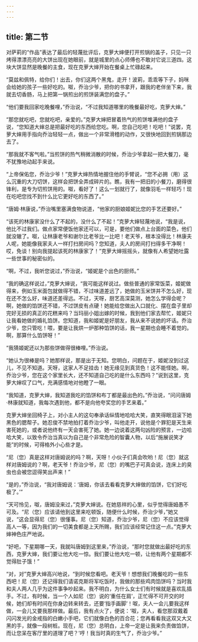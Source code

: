 ```yaml
---
---
---
```

title: 第二节
---




对萨莉的“作品”表达了最后的轻蔑批评后，克萝大婶便打开煎锅的盖子，只见一只烤得漂漂亮亮的大饼出现在她眼前，就是城里的点心师傅也不敢对它说三道四。这块大饼显然是晚餐的主食，现在克萝大婶开始在餐桌上忙碌起来。

“莫兹和佩特，给你们！出去，你们这两个黑鬼，走开！波莉，乖乖等下子，妈咪会给她的孩子一些好吃的。呶，乔治少爷，把你的书拿开，跟我的老伴坐下来，我就去切香肠，马上把第一锅煎出的煎饼装满您的盘子。”

“他们要我回家吃晚餐哩，”乔治说，“不过我知道哪里的晚餐最好吃，克萝大婶。”

“那您就吃吧，您就吃吧，亲爱的。”克萝大婶把冒着热气的煎饼堆满他的盘子说，“您知道大婶总是把最好吃的东西给您吃。啊，您自己吃吧！吃吧！”说罢，克萝大婶用手指向乔治轻轻一点，做出一个非常滑稽的动作，又很快地回到煎锅那边去了。

“那我就不客气啦。”当煎饼的热气稍微消散的时候，乔治少爷拿起一把大餐刀，毫不犹豫地动起手来说。

“上帝保佑您，乔治少爷！”克萝大婶热情地握住他的手臂说，“您不必拥（用）这么沉重的大刀切饼，这样会把饼全弄成碎片的。瞧，我有一把旧的小餐刀，磨得很锋利，是专为切煎饼用的。呶，看好了！这么一划就行了，就像羽毛一样轻巧！现在吃吧您找不到什么比它更好吃的东西了。”

“唐姆·林康说，”乔治嘴里塞满食物说道，“他家的厨娘姬妮比您的手艺还要好。”

“该死的林康家没什么了不起的，没什么了不起！”克萝大婶轻蔑地说，“我是说，他比不过我们。做点家常便饭他家还可以，可是，要他们做点上台面的菜色，他们就没辙了。呶，让林康老爷和谢尔比老爷比一比吧！老天爷，根本没得比！林康夫人呢，她能像我家夫人一样打扫房间吗？您知道，夫人的房间打扫得多干净啊！哎，免谈！别向我提起该死的林康家了！”克萝大婶摇摇头，就像有人希望她吐露一些世事的秘密似的。

“啊，不过，我听您说过，”乔治说，“姬妮是个出色的厨师。”

“我的确这样说过，”克萝大婶说，“我可能这样说过。做些普通的家常饭菜，姬妮做得来，例如玉米面包就做得不错，不过味道差远了，她做的玉米饼并不怎么好，现在还不怎么好，味道还差得远。不过，天呀，厨艺高深莫测，她怎么学得会呢？啊，她做的馅饼还不错，不过饼皮有点硬！她能给您做出入口就化、摆在盘子里却完好无损的真正的花糕来吗？当玛丽小姐出嫁的时候，我到他们家去帮忙，姬妮只让我看她做的婚礼馅饼。您知道，我和姬妮是好朋友，我从来不说她的坏话。乔治少爷，您只管吃！喂，要是让我烘一炉那种馅饼的话，我一星期也会睡不着觉的。啊，那算什么馅饼呀！”

“我猜姬妮还以为那些饼做得很棒哩。”乔治说。

“她认为很棒是吗？她那样说，那是出于无知。您明白，问题在于，姬妮没到过这儿，不见不知道。天呀，这家人不足挂齿！她无缘见到真货色！这不能怪她。啊，乔治少爷，您在这个家里长大，还不知道自己吃的是什么东西吗？”说到这里，克萝大婶叹了口气，充满感情地对他瞪了一眼。

“我知道，克萝大婶，我知道我吃的馅饼和布丁都是最出色的。”乔治说，“问问唐姆·林康就知道，我每次遇到他，都不是向他夸奖您的手艺来着。”

克萝大婶坐回椅子上，对小主人的这句奉承话纵情地哈哈大笑，直笑得眼泪滚下她黑色的腮帮子。她忍俊不禁地拍打着乔治少爷，叫他走开，说他是个罪犯是天生来害死她的，或者说他终有一天会害死了她。她一边说着这两句凶险的预言，一边哈哈大笑，以致令乔治当真以为自己是个非常危险的智囊人物，以后“施展说笑才能”的时候，可得格外小心些才是。

“尼（您）真是这样对唐姆说的吗？啊，天呀！小伙子们真会吹哟！尼（您）就这样对唐姆说的？啊，老天爷！乔治少爷，尼（您）的嘴巴子可真会说，连床上的臭虫也会被您逗得笑出声来！”

“是的，”乔治说，“我对唐姆说：‘唐姆，你该去看看克萝大婶做的馅饼，它们好吃极了。’”

“天可怜见，呶，唐姆没来过，”克萝大婶说。在她慈祥的心里，似乎觉得唐姆愚不可及。“尼（您）应该请他到这里来吃顿饭，随便什么时候，乔治少爷，”她又说，“这会显得尼（您）很懂事。尼（您）知道，乔治少爷，尼（您）不应该觉得高人一等，因为我们的一切美食都是上天所赐，我们应该经常记住这一点。”克萝大婶神色庄严地说。

“好吧，下星期哪一天，我就叫唐姆到这里来，”乔治说，“那时您就做出最好吃的东西，克萝大婶，我们要让他大吃一惊。我们要让他大吃一顿，让他有两个星期都不觉得肚子饿！”

“对，对”克萝大婶高兴地说，“到时候您看吧。老天爷！想想我们晚餐吃的一些东西吧！尼（您）还记得我们请诺克斯将军吃饭时，我做的那些鸡肉馅饼吗？当时我和夫人两人几乎为这件事争吵起来。我不明白，为什么女士们有时候就是喜欢乱插手。不过，有时候，当一个人如尼（您）说的‘重任在肩’，正忙得不可开交的时候，她们却有时间在你身边转来转去，还要‘指手画脚’！呶，夫人一会儿要我这样做，一会儿又要我那样做。最后，我有点火了，便说：‘呶，夫人，看您那双戴着闪闪发光的金戒指的白嫩小手吧，它们就像白色的百合花；您再看看我这双又大又黑的手，就像一段树桩。现在，尼（您）总明白，上帝一定是让我来负责做馅饼，而让您呆在客厅里的道理了吧？’哼！我当时真的生气了，乔治少爷。”